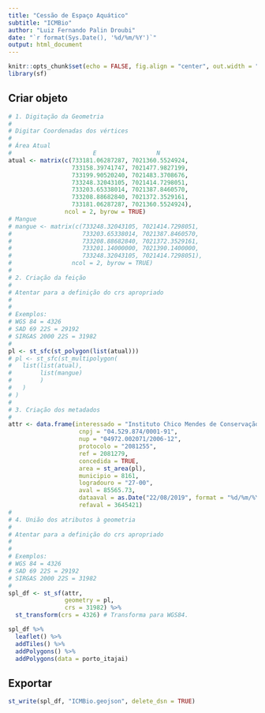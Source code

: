 ```yaml
---
title: "Cessão de Espaço Aquático"
subtitle: "ICMBio"
author: "Luiz Fernando Palin Droubi"
date: "`r format(Sys.Date(), '%d/%m/%Y')`"
output: html_document
---
```


```r
knitr::opts_chunk$set(echo = FALSE, fig.align = "center", out.width = "100%")
library(sf)
```

## Criar objeto

```r
# 1. Digitação da Geometria
#  
# Digitar Coordenadas dos vértices
#
# Área Atual
#                       E                 N
atual <- matrix(c(733181.06287287, 7021360.5524924,
                  733158.39741747, 7021477.9827199,
                  733199.90520240, 7021483.3708676, 
                  733248.32043105, 7021414.7298051,
                  733203.65338014, 7021387.8460570,
                  733208.88682840, 7021372.3529161,
                  733181.06287287, 7021360.5524924),
                ncol = 2, byrow = TRUE)
# Mangue
# mangue <- matrix(c(733248.32043105, 7021414.7298051,
#                    733203.65338014, 7021387.8460570,
#                    733208.88682840, 7021372.3529161,
#                    733201.14000000, 7021390.1400000,
#                    733248.32043105, 7021414.7298051),
#                 ncol = 2, byrow = TRUE)
#
# 2. Criação da feição  
#
# Atentar para a definição do crs apropriado
# 
#
# Exemplos:
# WGS 84 = 4326
# SAD 69 22S = 29192
# SIRGAS 2000 22S = 31982
#
pl <- st_sfc(st_polygon(list(atual)))
# pl <- st_sfc(st_multipolygon(
#   list(list(atual), 
#        list(mangue)
#        )
#   )
# )
#
# 3. Criação dos metadados  
#
attr <- data.frame(interessado = "Instituto Chico Mendes de Conservação da Biodiversidade (ICMBio)",
                    cnpj = "04.529.874/0001-91",
                    nup = "04972.002071/2006-12",
                    protocolo = "2081255",
                    ref = 2081279,
                    concedida = TRUE,
                    area = st_area(pl),
                    municipio = 8161,
                    logradouro = "27-00",
                    aval = 85565.73,
                    dataaval = as.Date("22/08/2019", format = "%d/%m/%Y"),
                    refaval = 3645421)
#
# 4. União dos atributos à geometria
#
# Atentar para a definição do crs apropriado
# 
#
# Exemplos:
# WGS 84 = 4326
# SAD 69 22S = 29192
# SIRGAS 2000 22S = 31982
#
spl_df <- st_sf(attr,
                geometry = pl, 
                crs = 31982) %>%
  st_transform(crs = 4326) # Transforma para WGS84.
```

```r
spl_df %>%
  leaflet() %>%
  addTiles() %>% 
  addPolygons() %>%
  addPolygons(data = porto_itajai)
```


## Exportar

```r
st_write(spl_df, "ICMBio.geojson", delete_dsn = TRUE)
```


